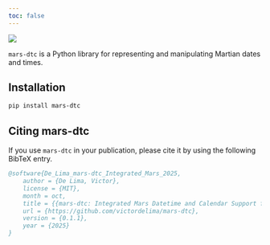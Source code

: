 ```yaml
---
toc: false
---
```



![](demo/mars_ground_temperature.png)

`mars-dtc` is a Python library for representing and manipulating Martian dates and times.



## Installation {.unnumbered}

```bash
pip install mars-dtc
```




## Citing mars-dtc

If you use `mars-dtc` in your publication, please cite it by using the following BibTeX entry.


```bibtex
@software{De_Lima_mars-dtc_Integrated_Mars_2025,
	author = {De Lima, Victor},
	license = {MIT},
	month = oct,
	title = {{mars-dtc: Integrated Mars Datetime and Calendar Support for Python}},
	url = {https://github.com/victordelima/mars-dtc},
	version = {0.1.1},
	year = {2025}
}
```



